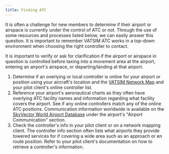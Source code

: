 ```yaml
---
title: Finding ATC
---
```



It is often a challenge for new members to determine if their airport or airspace is currently under the control of ATC or not. Through the use of some resources and processes listed below, we can easily answer this question. It is important to remember VATSIM ATC works in a top-down environment when choosing the right controller to contact. 

<Info
  level="warning"
  message="Remember that VATSIM controllers work in a top-down method meaning just because a charted ATC position isn't online doesn't necessarily mean the airport or airspace in question is uncontrolled. An overlying controller for that listed ATC position on the chart (such as an overlying approach or center controller) likely still provides the local ATC services for the airport and airspace in question. If ever unsure, ask! "
/>

It is important to verify or ask for clarification if the airport or airspace in question is controlled before taxing into a movement area at the airport, entering an airport's airspace, or departing/landing at that airport.

1. Determine if an overlying or local controller is online for your airport or position using your aircraft's location and the [VATSIM Network Map](https://map.vatsim.net/) and your pilot client's online controller list.
2. Reference your airport's aeronautical charts as they often have overlying ATC facility names and information regarding what facility covers the airport. See if any online controllers match any of the online ATC positions. Communication information worldwide is available on the [SkyVector World Airport Database](https://skyvector.com/airports/) under the airport's "Airport Communication" section.
3. Check the controller's info in your pilot client or on a network mapping client. The controller info section often lists what airports they provide towered services for if covering a wide area such as an approach or en route position. Refer to your pilot client's documentation on how to retrieve a controller's information.
